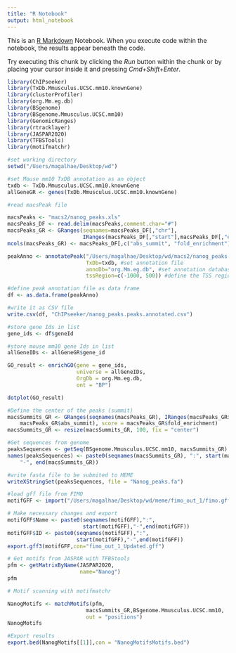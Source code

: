 ```yaml
---
title: "R Notebook"
output: html_notebook
---
```


This is an [R Markdown](http://rmarkdown.rstudio.com) Notebook. When you execute code within the notebook, the results appear beneath the code. 

Try executing this chunk by clicking the *Run* button within the chunk or by placing your cursor inside it and pressing *Cmd+Shift+Enter*. 

```r
library(ChIPseeker)
library(TxDb.Mmusculus.UCSC.mm10.knownGene)
library(clusterProfiler)
library(org.Mm.eg.db)
library(BSgenome)
library(BSgenome.Mmusculus.UCSC.mm10)
library(GenomicRanges)
library(rtracklayer)
library(JASPAR2020)
library(TFBSTools)
library(motifmatchr)
```

```r
#set working directory
setwd("/Users/magalhae/Desktop/wd")

```


```r
#set Mouse mm10 TxDB annotation as an object
txdb <- TxDb.Mmusculus.UCSC.mm10.knownGene
allGeneGR <- genes(TxDb.Mmusculus.UCSC.mm10.knownGene)
```

```r
#read macsPeak file

macsPeaks <- "macs2/nanog_peaks.xls"
macsPeaks_DF <- read.delim(macsPeaks,comment.char="#")
macsPeaks_GR <- GRanges(seqnames=macsPeaks_DF[,"chr"],
                        IRanges(macsPeaks_DF[,"start"],macsPeaks_DF[,"end"]))
mcols(macsPeaks_GR) <- macsPeaks_DF[,c("abs_summit", "fold_enrichment")]

```

```r
peakAnno <- annotatePeak("/Users/magalhae/Desktop/wd/macs2/nanog_peaks.narrowPeak", #read the macs2 peak file
                         TxDb=txdb, #set annotation file
                         annoDb="org.Mm.eg.db", #set annotation database so we can have gene names
                         tssRegion=c(-1000, 500)) #define the TSS region 

```


```r
#define peak annotation file as data frame
df <- as.data.frame(peakAnno)

#write it as CSV file
write.csv(df, "ChIPseeker/nanog_peaks.peaks.annotated.csv")
```
```r
#store gene Ids in list
gene_ids <- df$geneId

#store mouse mm10 gene Ids in list
allGeneIDs <- allGeneGR$gene_id

GO_result <- enrichGO(gene = gene_ids, 
                      universe = allGeneIDs,
                      OrgDb = org.Mm.eg.db,
                      ont = "BP")

dotplot(GO_result)
```
```r
#Define the center of the peaks (summit)
macsSummits_GR <- GRanges(seqnames(macsPeaks_GR), IRanges(macsPeaks_GR$abs_summit,
    macsPeaks_GR$abs_summit), score = macsPeaks_GR$fold_enrichment)
macsSummits_GR <- resize(macsSummits_GR, 100, fix = "center")
```

```r
#Get sequences from genome
peaksSequences <- getSeq(BSgenome.Mmusculus.UCSC.mm10, macsSummits_GR)
names(peaksSequences) <- paste0(seqnames(macsSummits_GR), ":", start(macsSummits_GR),
    "-", end(macsSummits_GR))
```

```r
#write fasta file to be submited to MEME
writeXStringSet(peaksSequences, file = "Nanog_peaks.fa")
```

```r
#load gff file from FIMO
motifGFF <- import("/Users/magalhae/Desktop/wd/meme/fimo_out_1/fimo.gff")
```
```r
# Make necessary changes and export
motifGFF$Name <- paste0(seqnames(motifGFF),":",
                        start(motifGFF),"-",end(motifGFF))
motifGFF$ID <- paste0(seqnames(motifGFF),":",
                      start(motifGFF),"-",end(motifGFF))
export.gff3(motifGFF,con="fimo_out_1_Updated.gff")
```
```r
# Get motifs from JASPAR with TFBStools
pfm <- getMatrixByName(JASPAR2020, 
                       name="Nanog")
pfm

```


```r
# Motif scanning with motifmatchr

NanogMotifs <- matchMotifs(pfm,
                         macsSummits_GR,BSgenome.Mmusculus.UCSC.mm10, 
                         out = "positions")
NanogMotifs

```


```r
#Export results
export.bed(NanogMotifs[[1]],con = "NanogMotifsMotifs.bed")
```

```r

```


